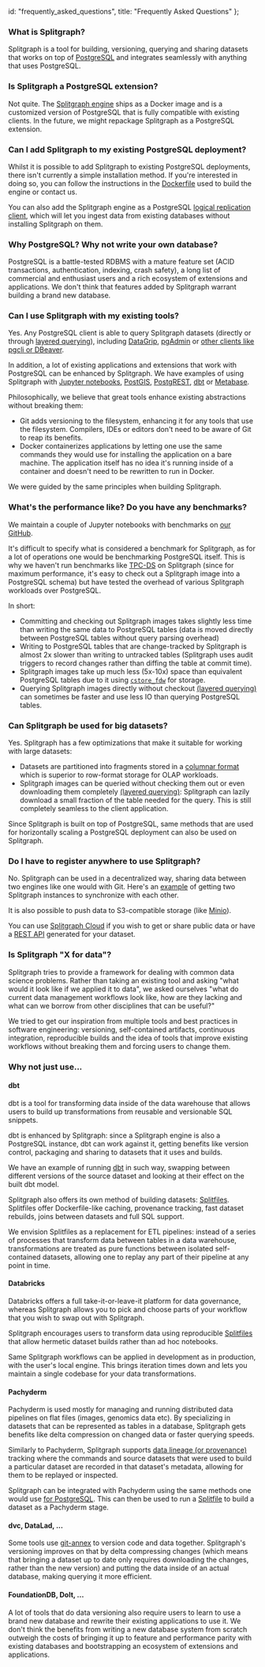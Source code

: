   id: "frequently_asked_questions",
  title: "Frequently Asked Questions"
};

### What is Splitgraph?

Splitgraph is a tool for building, versioning, querying and sharing datasets that works on top of [PostgreSQL](https://www.postgresql.org/) and integrates seamlessly with anything that uses PostgreSQL.

### Is Splitgraph a PostgreSQL extension?

Not quite. The [Splitgraph engine](../architecture/splitgraph_engine) ships as a Docker image and is a customized version of PostgreSQL that is fully compatible with existing clients. In the future, we might repackage Splitgraph as a PostgreSQL extension.

### Can I add Splitgraph to my existing PostgreSQL deployment?

Whilst it is possible to add Splitgraph to existing PostgreSQL deployments, there isn't currently
a simple installation method. If you're interested in doing so, you can follow the instructions
in the [Dockerfile](https://github.com/splitgraph/splitgraph/blob/master/engine/Dockerfile) used
to build the engine or contact us.

You can also add the Splitgraph engine as a PostgreSQL [logical replication client](../ingesting_data/postgres_replication),
which will let you ingest data from existing databases without installing Splitgraph on them.

### Why PostgreSQL? Why not write your own database?

PostgreSQL is a battle-tested RDBMS with a mature feature set (ACID transactions, authentication,
indexing, crash safety), a long list of commercial and enthusiast users and a rich ecosystem
of extensions and applications. We don't think that features added by Splitgraph warrant building a brand new database.

### Can I use Splitgraph with my existing tools?

Yes. Any PostgreSQL client is able to query Splitgraph datasets (directly or through [layered querying](../large_datasets/layered_querying)),
including [DataGrip](../integrating_splitgraph/datagrip), [pgAdmin](../integrating_splitgraph/pgadmin) or [other clients like pgcli or DBeaver](../integrating_splitgraph/other_clients).

In addition, a lot of existing applications and extensions that work with PostgreSQL can be enhanced
by Splitgraph. We have examples of using Splitgraph with [Jupyter notebooks](../integrating_splitgraph/jupyter_notebooks),
[PostGIS](../integrating_splitgraph/postgis), [PostgREST](../integrating_splitgraph/postgrest),
[dbt](../integrating_splitgraph/dbt) or [Metabase](../integrating_splitgraph/metabase).

Philosophically, we believe that great tools enhance existing abstractions without breaking them:

  * Git adds versioning to the filesystem, enhancing it for any tools that use the filesystem. Compilers,
    IDEs or editors don't need to be aware of Git to reap its benefits.
  * Docker containerizes applications by letting one use the same commands they would use
    for installing the application on a bare machine. The application itself has no idea it's running
    inside of a container and doesn't need to be rewritten to run in Docker.

We were guided by the same principles when building Splitgraph.

### What's the performance like? Do you have any benchmarks?

We maintain a couple of Jupyter notebooks with benchmarks on [our GitHub](https://github.com/splitgraph/splitgraph/tree/master/examples/benchmarking).

It's difficult to specify what is considered a benchmark for Splitgraph, as for a lot of operations
one would be benchmarking PostgreSQL itself. This is why we haven't run benchmarks like [TPC-DS](http://www.tpc.org/tpcds/) on Splitgraph
(since for maximum performance, it's easy to check out a Splitgraph image into a PostgreSQL schema)
but have tested the overhead of various Splitgraph workloads over PostgreSQL.

In short:

  * Committing and checking out Splitgraph images takes slightly less time than writing the same data to PostgreSQL tables (data is moved directly between PostgreSQL tables without query parsing overhead)
  * Writing to PostgreSQL tables that are change-tracked by Splitgraph is almost 2x slower
    than writing to untracked tables (Splitgraph uses audit triggers to record changes rather than
    diffing the table at commit time).
  * Splitgraph images take up much less (5x-10x) space than equivalent PostgreSQL tables due to it
    using [`cstore_fdw`](https://github.com/citusdata/cstore_fdw) for storage.
  * Querying Splitgraph images directly without checkout [(layered querying)](../large_datasets/layered_querying) can sometimes be faster and use less IO
  than querying PostgreSQL tables.

### Can Splitgraph be used for big datasets?

Yes. Splitgraph has a few optimizations that make it suitable for working with large datasets:

  * Datasets are partitioned into fragments stored in a [columnar format](../concepts/objects) which is
    superior to row-format storage for OLAP workloads.
  * Splitgraph images can be queried without checking them out or even downloading them completely
   [(layered querying)](../large_datasets/layered_querying): Splitgraph can lazily download a small fraction of the table needed for the query. This is still completely seamless to the client application.

Since Splitgraph is built on top of PostgreSQL, same methods that are used for horizontally scaling a
PostgreSQL deployment can also be used on Splitgraph.

### Do I have to register anywhere to use Splitgraph?

No. Splitgraph can be used in a decentralized way, sharing data between two engines like one would
with Git. Here's an [example](https://github.com/splitgraph/splitgraph/tree/master/examples/push-to-other-engine) of getting two Splitgraph instances to synchronize with each other.

It is also possible to push data to S3-compatible storage (like [Minio](https://github.com/splitgraph/splitgraph/tree/master/examples/push-to-object-storage)).

You can use [Splitgraph Cloud](../splitgraph_cloud/introduction) if you wish to
get or share public data or have a [REST API](../splitgraph_cloud/publish_rest_api) generated for your dataset.

### Is Splitgraph "X for data"?

Splitgraph tries to provide a framework for dealing with common data science problems.
Rather than taking an existing tool and asking "what would it look like if we applied it to data", we asked ourselves "what do current data management workflows look like, how are they lacking and what can we borrow from other disciplines that can be useful?"

We tried to get our inspiration from multiple tools and best practices in software engineering: versioning, self-contained artifacts, continuous integration, reproducible builds and the idea of tools that improve existing workflows without breaking them and forcing users to change them.

### Why not just use...

#### dbt

dbt is a tool for transforming data inside of the data warehouse that allows users to build up
transformations from reusable and versionable SQL snippets.

dbt is enhanced by Splitgraph: since a Splitgraph engine is also a PostgreSQL instance, dbt can
work against it, getting benefits like version control, packaging and sharing to datasets that it uses and builds.

We have an example of running [dbt](../integrating_splitgraph/dbt) in such way, swapping between different versions of the
source dataset and looking at their effect on the built dbt model.

Splitgraph also offers its own method of building datasets: [Splitfiles](../concepts/splitfiles). Splitfiles offer Dockerfile-like caching, provenance tracking, fast dataset rebuilds, joins between datasets and full SQL support.

We envision Splitfiles as a replacement for ETL pipelines: instead of a series of processes that transform data between tables in a data warehouse,
transformations are treated as pure functions between isolated self-contained datasets, allowing one to replay any part of their pipeline at any point in time.

#### Databricks

Databricks offers a full take-it-or-leave-it platform for data governance, whereas Splitgraph allows you to pick and choose parts of your workflow that you wish to swap out with Splitgraph.

Splitgraph encourages users to transform data using reproducible [Splitfiles](../concepts/splitfiles) that allow hermetic dataset builds rather than ad hoc notebooks.

Same Splitgraph workflows can be applied in development as in production, with the user's local engine. This brings iteration times down and lets you maintain a single codebase for your data transformations.

#### Pachyderm

Pachyderm is used mostly for managing and running distributed data pipelines on flat files (images,
genomics data etc). By specializing in datasets that can be represented as tables in a database,
Splitgraph gets benefits like delta compression on changed data or faster querying speeds.

Similarly to Pachyderm, Splitgraph supports [data lineage (or provenance)](../working_with_data/inspecting_provenance) tracking where the
commands and source datasets that were used to build a particular dataset are recorded in that
dataset's metadata, allowing for them to be replayed or inspected.

Splitgraph can be integrated with Pachyderm using the same methods one would use [for PostgreSQL](https://docs.pachyderm.com/latest/how-tos/splitting-data/splitting/#ingesting-postgressql-data). This can then be used to run a [Splitfile](../concepts/splitfiles) to build a dataset as a
Pachyderm stage.

#### dvc, DataLad, ...

Some tools use [git-annex](https://git-annex.branchable.com/) to version code and data together.
Splitgraph's versioning improves on that by delta compressing changes (which means that bringing
a dataset up to date only requires downloading the changes, rather than the new version) and putting
the data inside of an actual database, making querying it more efficient.

#### FoundationDB, Dolt, ...

A lot of tools that do data versioning also require users to learn to use a brand new database
and rewrite their existing applications to use it. We don't think the benefits from writing a new
database system from scratch outweigh the costs of bringing it up to feature and performance parity with existing
databases and bootstrapping an ecosystem of extensions and applications.
